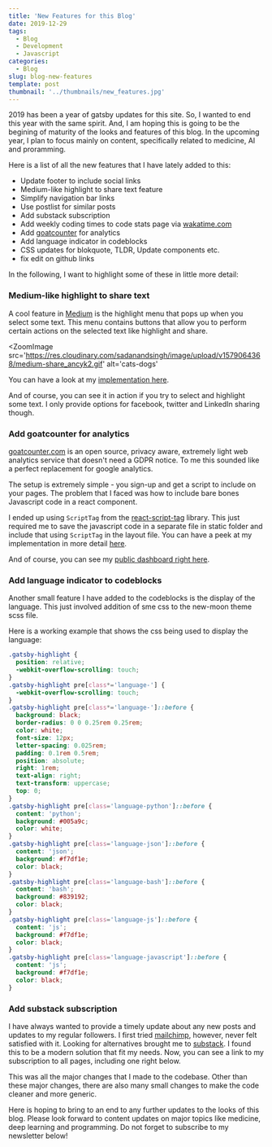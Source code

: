 ```yaml
---
title: 'New Features for this Blog'
date: 2019-12-29
tags:
  - Blog
  - Development
  - Javascript
categories:
  - Blog
slug: blog-new-features
template: post
thumbnail: '../thumbnails/new_features.jpg'
---
```


2019 has been a year of gatsby updates for this site. So, I wanted to end this year with the same
spirit. And, I am hoping this is going to be the begining of maturity of the looks and features of this
blog. In the upcoming year, I plan to focus mainly on content, specifically related to medicine, AI
and proramming.

Here is a list of all the new features that I have lately added to this:

- Update footer to include social links
- Medium-like highlight to share text feature
- Simplify navigation bar links
- Use postlist for similar posts
- Add substack subscription
- Add weekly coding times to code stats page via [wakatime.com](https://wakatime.com/)
- Add [goatcounter](https://www.goatcounter.com/) for analytics
- Add language indicator in codeblocks
- CSS updates for blokquote, TLDR, Update components etc.
- fix edit on github links

In the following, I want to highlight some of these in little more detail:

### Medium-like highlight to share text

A cool feature in [Medium](https://medium.com/) is the highlight menu that pops up when you select some
text. This menu contains buttons that allow you to perform certain actions on the selected text
like highlight and share.

<ZoomImage
  src='https://res.cloudinary.com/sadanandsingh/image/upload/v1579064368/medium-share_ancyk2.gif'
  alt='cats-dogs'
></ZoomImage>

You can have a look at my [implementation here](https://github.com/sadanand-singh/reckoning.dev/blob/master/src/components/HighlightShare/HighlightShare.js).

And of course, you can see it in action if you try to select and highlight some text. I only
provide options for facebook, twitter and LinkedIn sharing though.

### Add goatcounter for analytics

[goatcounter.com](https://www.goatcounter.com/) is an open source, privacy aware, extremely light
web analytics service that doesn't need a GDPR notice. To me this sounded like a perfect replacement
for google analytics.

The setup is extremely simple - you sign-up and get a script to include on your pages. The problem
that I faced was how to include bare bones Javascript code in a react component.

I ended up using `ScriptTag` from the [react-script-tag](https://www.npmjs.com/package/react-script-tag)
library. This just required me to save the javascript code in a separate file in static folder
and include that using `ScriptTag` in the layout file. You can have a peek at my implementation in
more detail [here](https://github.com/sadanand-singh/reckoning.dev/blob/master/src/layout/index.js).

And of course, you can see my [public dashboard right here](https://reckoningdev.goatcounter.com/).

### Add language indicator to codeblocks

Another small feature I have added to the codeblocks is the display of the language. This just
involved addition of sme css to the new-moon theme scss file.

Here is a working example that shows the css being used to display the language:

```css
.gatsby-highlight {
  position: relative;
  -webkit-overflow-scrolling: touch;
}
.gatsby-highlight pre[class*='language-'] {
  -webkit-overflow-scrolling: touch;
}
.gatsby-highlight pre[class*='language-']::before {
  background: black;
  border-radius: 0 0 0.25rem 0.25rem;
  color: white;
  font-size: 12px;
  letter-spacing: 0.025rem;
  padding: 0.1rem 0.5rem;
  position: absolute;
  right: 1rem;
  text-align: right;
  text-transform: uppercase;
  top: 0;
}
.gatsby-highlight pre[class='language-python']::before {
  content: 'python';
  background: #005a9c;
  color: white;
}
.gatsby-highlight pre[class='language-json']::before {
  content: 'json';
  background: #f7df1e;
  color: black;
}
.gatsby-highlight pre[class='language-bash']::before {
  content: 'bash';
  background: #839192;
  color: black;
}
.gatsby-highlight pre[class='language-js']::before {
  content: 'js';
  background: #f7df1e;
  color: black;
}
.gatsby-highlight pre[class='language-javascript']::before {
  content: 'js';
  background: #f7df1e;
  color: black;
}
```

### Add substack subscription

I have always wanted to provide a timely update about any new posts and updates to my regular
followers. I first tried [mailchimp](https://mailchimp.com/), however, never felt satisfied with it.
Looking for alternatives brought me to [substack](https://substack.com/). I found this to be
a modern solution that fit my needs. Now, you can see a link to my subscription to all pages,
including one right below.

This was all the major changes that I made to the codebase. Other than these major changes, there
are also many small changes to make the code cleaner and more generic.

Here is hoping to bring to an end to any further updates to the looks of this blog. Please look
forward to content updates on major topics like medicine, deep learning and programming. Do not
forget to subscribe to my newsletter below!
